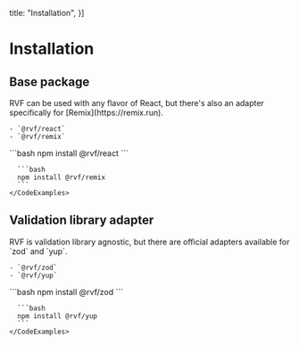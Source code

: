   title: "Installation",
}]

# Installation

## Base package

<Row>
  <Col>
    RVF can be used with any flavor of React, but there's also an adapter specifically for [Remix](https://remix.run).

    - `@rvf/react`
    - `@rvf/remix`
  </Col>

  <Col>
    <CodeExamples title="Install base package" tabs={["Vanilla React", "Remix"]}>
      ```bash
      npm install @rvf/react
      ```

      ```bash
      npm install @rvf/remix
      ```
    </CodeExamples>
  </Col>

</Row>

## Validation library adapter

<Row>
  <Col>
    RVF is validation library agnostic, but there are official adapters available for `zod` and `yup`.

    - `@rvf/zod`
    - `@rvf/yup`
  </Col>

  <Col>
    <CodeExamples title="Install validation adapter" tabs={["Zod", "Yup"]}>
      ```bash
      npm install @rvf/zod
      ```

      ```bash
      npm install @rvf/yup
      ```
    </CodeExamples>
  </Col>
</Row>
